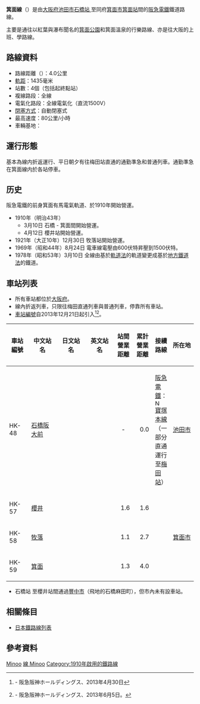 {{Infobox 鐵道路線
|日文原名=箕面線
|平假名=みのおせん
|羅馬拼音=Minoo sen
|路線名稱=箕面線
|路線顏色=#f26627
|圖片=Minoo_Line.jpg
|圖片大小=300px
|圖片說明=箕面站出發的阪急3100系列車
|國家={{JPN}}
|所在地=[[大阪府|大阪府]][[池田市|池田市]]、[[豐中市|豐中市]]、[[箕面市|箕面市]]
|起點=[[石橋站_(大阪府)|石橋站<!--石橋阪大前站-->]]
|終點=[[箕面站|箕面站]]
|站數=4個
|路線記號=[[File:Number_prefix_Hankyu_Takarazuka_line.svg|21px]] HK
|通車=1910年3月10日
|擁有者=[[阪急電鐵|阪急電鐵]]
|營運者=阪急電鐵
|車輛基地={{link-ja|平井車庫|平井車庫}}
|使用車輛=參見[[#車輛|車輛]]一節
|路線距離=4.0公里
|軌距=1,435毫米（[[標準軌|標準軌]]）
|軌道數量=[[複線鐵路|複線]]
|電氣化方式=[[直流電|直流電]]1,500 [[伏特|V]] [[高架電纜|高架電纜]]
|最大坡度=
|最小曲線半徑=
|閉塞方式=自動閉塞式
|保安裝置=
|最高速度=80公里/小時
|路線圖=File:Hankyu Corporation Linemap.svg
}}
{{Routemap|collapse=yes|title=箕面線|title-bg=#f26627|title-color=black|map=
STR+l\ABZgr~~ ~~[[寶塚本線|寶塚本線]]
BHF!~HUBaq\BHF!~HUBeq~~0.0~~HK-48 '''[[石橋站_(大阪府)|石橋<!--石橋阪大前-->]]'''
STR\STRl~~ ~~寶塚本線
BHF\~~1.6~~HK-57 '''[[櫻井站_(大阪府)|櫻井]]'''
BHF\~~2.7~~HK-58 '''[[牧落站|牧落]]'''
KBHFe\~~4.0~~HK-59 '''[[箕面站|箕面]]'''
}}
'''箕面線'''（{{jpn|j=箕面線|hg=みのおせん|rm=Minoo sen|f=y}}）是由[[大阪府|大阪府]][[池田市|池田市]][[石橋站_(大阪府)|石橋站<!--石橋阪大前站-->]]至同府[[箕面市|箕面市]][[箕面站|箕面站]]間的[[阪急電鐵|阪急電鐵]]鐵道路線。

主要是通往以紅葉與瀑布聞名的[[箕面公園|箕面公園]]和箕面溫泉的行樂路線、亦是往大阪的上班、學路線。

== 路線資料 ==
* 路線距離（{{link-ja|營業距離|営業キロ}}）：4.0公里
* [[軌距|軌距]]：1435毫米
* 站數：4個（包括起終點站）
* 複線路段：全線
* 電氣化路段：全線電氣化（直流1500V）
* [[閉塞_(鐵路)|閉塞方式]]：自動閉塞式
* 最高速度：80公里/小時
* 車輛基地：{{link-ja|平井車庫|平井車庫}}

== 運行形態 ==
基本為線内折返運行、平日朝夕有往梅田站直通的通勤準急和普通列車。通勤準急在箕面線内於各站停車。

== 历史 ==
阪急電鐵的前身箕面有馬電氣軌道、於1910年開始營運。

* 1910年（明治43年）
** 3月10日 石橋 - 箕面間開始營運。
** 4月12日 櫻井站開始營運。
* 1921年（大正10年）12月30日 牧落站開始營運。
* 1969年（昭和44年）8月24日 電車線電壓由600伏特昇壓到1500伏特。
* 1978年（昭和53年）3月10日 全線由基於[[軌道法|軌道法]]的軌道變更成基於[[地方鐵道法|地方鐵道法]]的鐵道。

== 車站列表 ==
* 所有車站都位於[[大阪府|大阪府]]。
* 線內折返列車，只限往梅田直通列車與普通列車，停靠所有車站。
* [[車站編號|車站編號]]自2013年12月21日起引入<ref name="hankyu20130430">{{PDFlink|[http://holdings.hankyu-hanshin.co.jp/ir/data/ER201304306N1.pdf 〜すべてのお客様に、よりわかりやすく〜「西山天王山」駅開業にあわせて、「三宮」「服部」「中山」「松尾」4駅の駅名を変更し、全駅で駅ナンバリングを導入します]}} - 阪急阪神ホールディングス、2013年4月30日</ref><ref name="hankyu20130605">{{PDFlink|[http://holdings.hankyu-hanshin.co.jp/ir/data/ER201306051N2.pdf 阪急京都線 大山崎駅〜長岡天神駅間で建設中の『西山天王山駅』を2013年12月21日に開業します！]}} - 阪急阪神ホールディングス、2013年6月5日。</ref>。
{| class="wikitable" rules="all"
|-
!style="width:3em;"|車站編號
!style="width:5em;"|中文站名
!style="width:5em;"|日文站名
!style="width:5em;"|英文站名
!style="width:2.5em;"|站間營業距離
!style="width:2.5em;"|累計營業距離
!接續路線
!所在地
|-style="border-top:solid 2px #f26627;"
!HK-48
|[[石橋阪大前站|石橋阪大前<!--石橋阪大前-->]]
|{{lang|ja|石橋阪大前<!--石橋阪大前-->}}
|{{lang|en|Ishibashi Handai Mae<!--Ishibashi ??dai-mae-->}}
|style="text-align:center;"|-
|style="text-align:right;"|0.0
|[[阪急電鐵|阪急電鐵]]：[[File:Number_prefix_Hankyu_Takarazuka_line.svg|15px]] [[寶塚本線|寶塚本線]]（一部分直通運行至[[大阪梅田站|梅田站]]）
|style="white-space:nowrap;"|[[池田市|池田市]]
|-
!HK-57
|[[櫻井站_(大阪府)|櫻井]]
|{{lang|ja|桜井}}
|{{lang|en|Sakurai}}
|style="text-align:right;"|1.6
|style="text-align:right;"|1.6
| 
|rowspan="3"|[[箕面市|箕面市]]
|-
!HK-58
|[[牧落站|牧落]]
|{{lang|ja|牧落}}
|{{lang|en|Makiochi}}
|style="text-align: right;"|1.1
|style="text-align: right;"|2.7
| 
|-
!HK-59
|[[箕面站|箕面]]
|{{lang|ja|箕面}}
|{{lang|en|Minoo}}
|style="text-align: right;"|1.3
|style="text-align: right;"|4.0
| 
|}

* 石橋站<!--石橋阪大前站-->至櫻井站間通過[[豐中市|豐中市]]（飛地的石橋麻田町），但市內未有設車站。

== 相關條目 ==
* [[日本鐵路線列表|日本鐵路線列表]]
== 參考資料 ==
{{Reflist}}

{{阪急電鐵路線}}
{{箕面線}}
{{京阪神大眾運輸}}

{{DEFAULTSORT:Hankyu Minoo Line}}

[[Category:近畿地方鐵路路線|Minoo]]
[[Category:阪急電鐵路線|線 Minoo]]
[[Category:1910年啟用的鐵路線|Category:1910年啟用的鐵路線]]